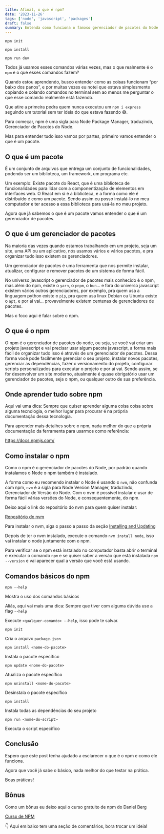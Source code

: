 ```yaml
---
title: Afinal, o que é npm?
date: '2023-11-26'
tags: ['node', 'javascript', 'packages']
draft: false
summary: Entenda como funciona o famoso gerenciador de pacotes do Node.js
---
```


`npm init`

`npm install`

`npm run dev`

Todos já usamos esses comandos várias vezes, mas o que realmente é o `npm` e o que esses comandos fazem?

Quando estou aprendendo, busco entender como as coisas funcionam “por baixo dos panos”, e por muitas vezes eu notei que estava simplesmente copiando e colando comandos no terminal sem ao menos me perguntar o que esse comando realmente está fazendo.

Que atire a primeira pedra quem nunca executou um `npm i express` seguindo um tutorial sem ter ideia do que estava fazendo 😅.

Para começar, npm é uma sigla para Node Package Manager, traduzindo, Gerenciador de Pacotes do Node.

Mas para entender tudo isso vamos por partes, primeiro vamos entender o que é um pacote.

## O que é um pacote

É um conjunto de arquivos que entrega um conjunto de funcionalidades, podendo ser um biblioteca, um framework, um programa etc.

Um exemplo: Existe pacote do React, que é uma biblioteca de funcionalidades para lidar com a componentização de elementos em interfaces web. O React em si é a biblioteca, e a forma como ele é distribuído é como um pacote. Sendo assim eu posso instalá-lo no meu computador e ter acesso a essa biblioteca para usá-la no meu projeto.

Agora que já sabemos o que é um pacote vamos entender o que é um gerenciador de pacotes.

## O que é um gerenciador de pacotes

Na maioria das vezes quando estamos trabalhando em um projeto, seja um site, uma API ou um aplicativo, nós usamos vários e vários pacotes, e pra organizar tudo isso existem os gerenciadores.

Um gerenciador de pacotes é uma ferramenta que nos permite instalar, atualizar, configurar e remover pacotes de um sistema de forma fácil.

No universo javascript o gerenciador de pacotes mais conhecido é o npm, mas além do npm, existe o `yarn`, o `pnpm`, o `bun`… e fora do universo javascript existem vários outros gerenciadores, por exemplo, pra quem usa a linguagem python existe o `pip`, pra quem usa linux Debian ou Ubuntu existe o `apt`, e por aí vai… provavelmente existem centenas de gerenciadores de pacotes.

Mas o foco aqui é falar sobre o npm.

## O que é o npm

O npm é o gerenciador de pacotes do node, ou seja, se você vai criar um projeto javascript e vai precisar usar algum pacote javascript, a forma mais fácil de organizar tudo isso é através de um gerenciador de pacotes. Dessa forma você pode facilmente gerenciar o seu projeto, instalar novos pacotes, gerenciar as dependências, fazer o versionamento do projeto, configurar scripts personalizados para executar o projeto e por aí vai. Sendo assim, se for desenvolver um site moderno, atualmente é quase obrigatório usar um gerenciador de pacotes, seja o npm, ou qualquer outro de sua preferência.

## Onde aprender tudo sobre npm

Aqui vai uma dica: Sempre que quiser aprender alguma coisa coisa sobre alguma tecnologia, o melhor lugar para procurar é na própria documentação dessa tecnologia.

Para aprender mais detalhes sobre o npm, nada melhor do que a própria documentação da ferramenta para usarmos como referência:

https://docs.npmjs.com/

## Como instalar o npm

Como o npm é o gerenciador de pacotes do Node, por padrão quando instalamos o Node o npm também é instalado.

A forma como eu recomendo instalar o Node é usando o `nvm`, não confunda com npm, `nvm` é a sigla para Node Version Manager, traduzindo, Gerenciador de Versão do Node. Com o nvm é possível instalar e usar de forma fácil várias versões do Node, e consequentemente, do npm.

Deixo aqui o link do repositório do nvm para quem quiser instalar:

[Repositório do nvm](https://github.com/nvm-sh/nvm)

Para instalar o nvm, siga o passo a passo da seção [Installing and Updating](https://github.com/nvm-sh/nvm#installing-and-updating)

Depois de ter o nvm instalado, execute o comando `nvm install node`, isso vai instalar o node juntamente com o npm.

Para verificar se o npm está instalado no computador basta abrir o terminal e executar o comando `npm` e se quiser saber a versão que está instalada `npm --version` e vai aparecer qual a versão que você está usando.

## Comandos básicos do npm

`npm --help`

Mostra o uso dos comandos básicos

Aliás, aqui vai mais uma dica: Sempre que tiver com alguma dúvida use a flag `--help`

Execute `<qualquer-comando> --help`, isso pode te salvar.

`npm init`

Cria o arquivo `package.json`

`npm install <nome-do-pacote>`

Instala o pacote específico

`npm update <nome-do-pacote>`

Atualiza o pacote específico

`npm uninstall <nome-do-pacote>`

Desinstala o pacote específico

`npm install`

Instala todas as dependências do seu projeto

`npm run <nome-do-script>`

Executa o script específico

## Conclusão

Espero que este post tenha ajudado a esclarecer o que é o npm e como ele funciona.

Agora que você já sabe o básico, nada melhor do que testar na prática.

Boas práticas!

## Bônus

Como um bônus eu deixo aqui o curso gratuito de npm do Daniel Berg

[Curso de NPM](https://www.youtube.com/playlist?list=PLbV6TI03ZWYVjruiKLeb3m2rEXeYsG6RQ)

👇 Aqui em baixo tem uma seção de comentários, bora trocar um ideia!
